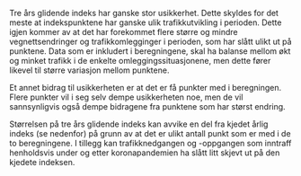 Tre års glidende indeks har ganske stor usikkerhet. Dette skyldes for det meste at indekspunktene har ganske ulik trafikkutvikling i perioden. Dette igjen kommer av at det har forekommet flere større og mindre vegnettsendringer og trafikkomlegginger i perioden, som har slått ulikt ut på punktene. Data som er inkludert i beregningene, skal ha balanse mellom økt og minket trafikk i de enkelte omleggingssituasjonene, men dette fører likevel til større variasjon mellom punktene.

Et annet bidrag til usikkerheten er at det er få punkter med i beregningen. Flere punkter vil i seg selv dempe usikkerheten noe, men de vil sannsynligvis også dempe bidragene fra punktene som har størst endring.

Størrelsen på tre års glidende indeks kan avvike en del fra kjedet årlig indeks (se nedenfor) på grunn av at det er ulikt antall punkt som er med i de to beregningene. I tillegg kan trafikknedgangen og -oppgangen som inntraff henholdsvis under og etter koronapandemien ha slått litt skjevt ut på den kjedete indeksen.